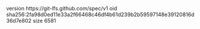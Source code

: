 version https://git-lfs.github.com/spec/v1
oid sha256:2fa98d0ed11e33a2f66468c46df4b61d239b2b59597148e39120816d36d7e802
size 6581
